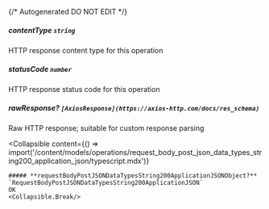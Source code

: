 {/* Autogenerated DO NOT EDIT  */}

##### **contentType** `string`
HTTP response content type for this operation

##### **statusCode** `number`
HTTP response status code for this operation

##### **rawResponse?** `[AxiosResponse](https://axios-http.com/docs/res_schema)`
Raw HTTP response; suitable for custom response parsing

<Collapsible
    content={() => import('/content/models/operations/request_body_post_json_data_types_string200_application_json/typescript.mdx')}
>
    ##### **requestBodyPostJSONDataTypesString200ApplicationJSONObject?** `RequestBodyPostJSONDataTypesString200ApplicationJSON`
    OK
    <Collapsible.Break/>
</Collapsible>

